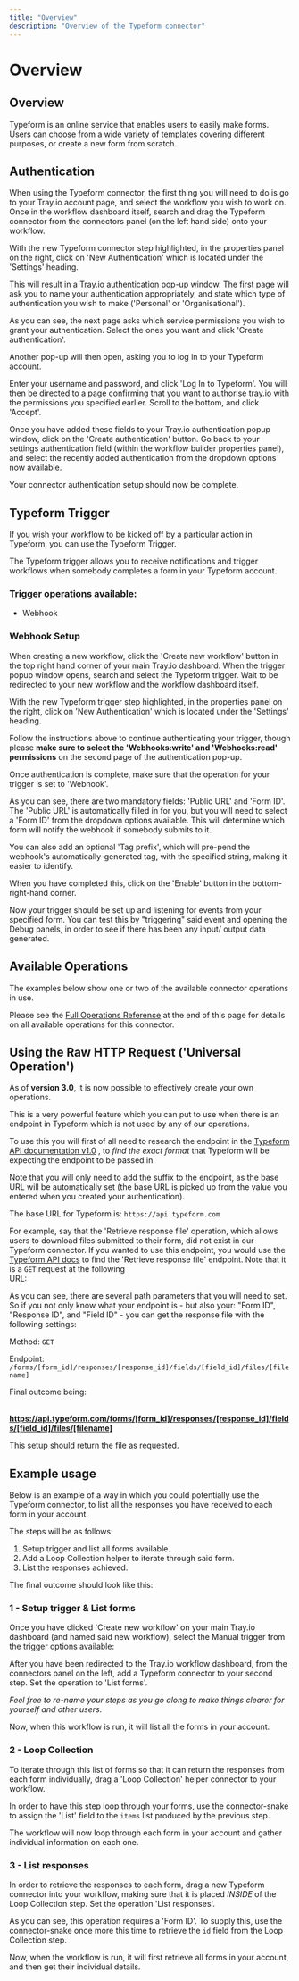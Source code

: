 ```yaml
---
title: "Overview"
description: "Overview of the Typeform connector"
---
```


# Overview

## Overview

Typeform is an online service that enables users to easily make forms. Users can choose from a wide variety of templates covering different purposes, or create a new form from scratch.

## Authentication

When using the Typeform connector, the first thing you will need to do is go to your Tray.io account page, and select the workflow you wish to work on. Once in the workflow dashboard itself, search and drag the Typeform connector from the connectors panel (on the left hand side) onto your workflow.

With the new Typeform connector step highlighted, in the properties panel on the right, click on 'New Authentication' which is located under the 'Settings' heading.

This will result in a Tray.io authentication pop-up window. The first page will ask you to name your authentication appropriately, and state which type of authentication you wish to make ('Personal' or 'Organisational').

As you can see, the next page asks which service permissions you wish to grant your authentication. Select the ones you want and click 'Create authentication'.

Another pop-up will then open, asking you to log in to your Typeform account.

Enter your username and password, and click 'Log In to Typeform'. You will then be directed to a page confirming that you want to authorise tray.io with the permissions you specified earlier. Scroll to the bottom, and click 'Accept'.

Once you have added these fields to your Tray.io authentication popup window, click on the 'Create authentication' button. Go back to your settings authentication field (within the workflow builder properties panel), and select the recently added authentication from the dropdown options now available.

Your connector authentication setup should now be complete.

## Typeform Trigger

If you wish your workflow to be kicked off by a particular action in Typeform, you can use the Typeform Trigger.

The Typeform trigger allows you to receive notifications and trigger workflows when somebody completes a form in your Typeform account.

### Trigger operations available:

- Webhook

### Webhook Setup

When creating a new workflow, click the 'Create new workflow' button in the top right hand corner of your main Tray.io dashboard. When the trigger popup window opens, search and select the Typeform trigger. Wait to be redirected to your new workflow and the workflow dashboard itself.

With the new Typeform trigger step highlighted, in the properties panel on the right, click on 'New Authentication' which is located under the 'Settings' heading.

Follow the instructions above to continue authenticating your trigger, though please **make sure to select the 'Webhooks:write' and 'Webhooks:read' permissions** on the second page of the authentication pop-up.

Once authentication is complete, make sure that the operation for your trigger is set to 'Webhook'.

As you can see, there are two mandatory fields: 'Public URL' and 'Form ID'. The 'Public URL' is automatically filled in for you, but you will need to select a 'Form ID' from the dropdown options available. This will determine which form will notify the webhook if somebody submits to it.

You can also add an optional 'Tag prefix', which will pre-pend the webhook's automatically-generated tag, with the specified string, making it easier to identify.

When you have completed this, click on the 'Enable' button in the bottom-right-hand corner.

Now your trigger should be set up and listening for events from your specified form. You can test this by "triggering" said event and opening the Debug panels, in order to see if there has been any input/ output data generated.

## Available Operations

The examples below show one or two of the available connector operations in use.

Please see the [Full Operations Reference](#operationsFull) at the end of this page for details on all available operations for this connector.

## Using the Raw HTTP Request ('Universal Operation')

As of **version 3.0**, it is now possible to effectively create your own operations.

This is a very powerful feature which you can put to use when there is an endpoint in Typeform which is not used by any of our operations.

To use this you will first of all need to research the endpoint in the [ Typeform API documentation v1.0](https://developer.typeform.com/get-started/) , to *find the exact format* that Typeform will be expecting the endpoint to be passed in.

Note that you will only need to add the suffix to the endpoint, as the base URL will be automatically set (the base URL is picked up from the value you entered when you created your authentication).

The base URL for Typeform is: `https://api.typeform.com`

For example, say that the 'Retrieve response file' operation, which allows users to download files submitted to their form, did not exist in our Typeform connector. If you wanted to use this endpoint, you would use the [ Typeform API docs](https://developer.typeform.com/get-started/) to find the 'Retrieve response file' endpoint. Note that it is a `GET` request at the following<br/>URL:

As you can see, there are several path parameters that you will need to set. So if you not only know what your endpoint is - but also your: "Form ID", "Response ID", and "Field ID" - you can get the response file with the following settings:

Method: `GET`

Endpoint: `/forms/[form_id]/responses/[response_id]/fields/[field_id]/files/[filename]`

Final outcome being:

**<br/>https://api.typeform.com/forms/[form_id]/responses/[response_id]/fields/[field_id]/files/[filename]<br/>**

This setup should return the file as requested.

## Example usage

Below is an example of a way in which you could potentially use the Typeform connector, to list all the responses you have received to each form in your account.

The steps will be as follows:

1. Setup trigger and list all forms available.
2. Add a Loop Collection helper to iterate through said form.
3. List the responses achieved.

The final outcome should look like this:

### 1 - Setup trigger & List forms

Once you have clicked 'Create new workflow' on your main Tray.io dashboard (and named said new workflow), select the Manual trigger from the trigger options available:

After you have been redirected to the Tray.io workflow dashboard, from the connectors panel on the left, add a Typeform connector to your second step. Set the operation to 'List forms'.

*Feel free to re-name your steps as you go along to make things clearer for yourself and other users.*

Now, when this workflow is run, it will list all the forms in your account.

### 2 - Loop Collection

To iterate through this list of forms so that it can return the responses from each form individually, drag a 'Loop Collection' helper connector to your workflow.

In order to have this step loop through your forms, use the connector-snake to assign the 'List' field to the `items` list produced by the previous step.

The workflow will now loop through each form in your account and gather individual information on each one.

### 3 - List responses

In order to retrieve the responses to each form, drag a new Typeform connector into your workflow, making sure that it is placed *INSIDE* of the Loop Collection step. Set the operation 'List responses'.

As you can see, this operation requires a 'Form ID'. To supply this, use the connector-snake once more this time to retrieve the `id` field from the Loop Collection step.

Now, when the workflow is run, it will first retrieve all forms in your account, and then get their individual details.
